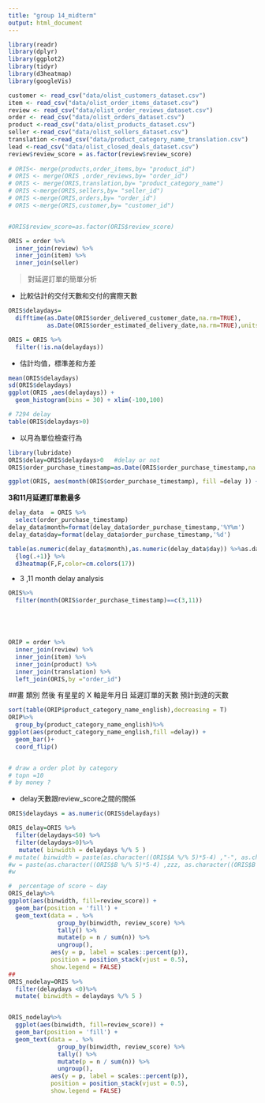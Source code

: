 ```yaml
---
title: "group 14_midterm"
output: html_document
---
```


```r
library(readr)
library(dplyr)
library(ggplot2)
library(tidyr)
library(d3heatmap)
library(googleVis)

customer <- read_csv("data/olist_customers_dataset.csv")
item <- read_csv("data/olist_order_items_dataset.csv")
review <- read_csv("data/olist_order_reviews_dataset.csv")         
order <- read_csv("data/olist_orders_dataset.csv")
product <-read_csv("data/olist_products_dataset.csv")
seller <-read_csv("data/olist_sellers_dataset.csv")
translation <-read_csv("data/product_category_name_translation.csv")
lead <-read_csv("data/olist_closed_deals_dataset.csv")
review$review_score = as.factor(review$review_score)
 
# ORIS<- merge(products,order_items,by= "product_id")
# ORIS <- merge(ORIS ,order_reviews,by= "order_id")
# ORIS <- merge(ORIS,translation,by= "product_category_name")
# ORIS <-merge(ORIS,sellers,by= "seller_id")
# ORIS <-merge(ORIS,orders,by= "order_id")
# ORIS <-merge(ORIS,customer,by= "customer_id")


#ORIS$review_score=as.factor(ORIS$review_score)


```


```r
ORIS = order %>%
  inner_join(review) %>%
  inner_join(item) %>%
  inner_join(seller)
```


>對延遲訂單的簡單分析

- 比較估計的交付天數和交付的實際天數
```r
ORIS$delaydays=
  difftime(as.Date(ORIS$order_delivered_customer_date,na.rm=TRUE),
           as.Date(ORIS$order_estimated_delivery_date,na.rm=TRUE),units = "days")

ORIS = ORIS %>%
  filter(!is.na(delaydays))

```

- 估計均值，標準差和方差
```r
mean(ORIS$delaydays)
sd(ORIS$delaydays)
ggplot(ORIS ,aes(delaydays)) +
  geom_histogram(bins = 30) + xlim(-100,100)

# 7294 delay
table(ORIS$delaydays>0)
```
- 以月為單位檢查行為

```r
library(lubridate)
ORIS$delay=ORIS$delaydays>0   #delay or not   
ORIS$order_purchase_timestamp=as.Date(ORIS$order_purchase_timestamp,na.rm=TRUE)

ggplot(ORIS, aes(month(ORIS$order_purchase_timestamp), fill =delay )) + geom_bar()
```
**3和11月延遲訂單數最多**

```r

delay_data  = ORIS %>%
  select(order_purchase_timestamp) 
delay_data$month=format(delay_data$order_purchase_timestamp,'%Y%m') 
delay_data$day=format(delay_data$order_purchase_timestamp,'%d') 

table(as.numeric(delay_data$month),as.numeric(delay_data$day)) %>%as.data.frame.matrix %>% 
  {log(.+1)} %>%  
  d3heatmap(F,F,color=cm.colors(17))

```


- 3 ,11 month delay analysis
```r

ORIS%>%
  filter(month(ORIS$order_purchase_timestamp)==c(3,11))






```

```r
ORIP = order %>%
  inner_join(review) %>%
  inner_join(item) %>%
  inner_join(product) %>%
  inner_join(translation) %>%
  left_join(ORIS,by ="order_id")
```
##畫 類別 然後 有星星的 X 軸是年月日  延遲訂單的天數 預計到達的天數

```r

sort(table(ORIP$product_category_name_english),decreasing = T)
ORIP%>%
  group_by(product_category_name_english)%>%
ggplot(aes(product_category_name_english,fill =delay)) +
  geom_bar()+ 
  coord_flip()


# draw a order plot by category
# topn =10
# by money ?

```


- delay天數跟review_score之間的關係
```r
ORIS$delaydays = as.numeric(ORIS$delaydays)

ORIS_delay=ORIS %>%
  filter(delaydays<50) %>%
  filter(delaydays>0)%>%
   mutate( binwidth = delaydays %/% 5 )
# mutate( binwidth = paste(as.character((ORIS$A %/% 5)*5-4) ,"-", as.character((ORIS$A %/% 5)*5)))
#w = paste(as.character((ORIS$B %/% 5)*5-4) ,zzz, as.character((ORIS$B %/% 5)*5))
#w

#  percentage of score ~ day
ORIS_delay%>%
ggplot(aes(binwidth, fill=review_score)) +
  geom_bar(position = 'fill') +
  geom_text(data = . %>% 
              group_by(binwidth, review_score) %>%
              tally() %>%
              mutate(p = n / sum(n)) %>%
              ungroup(),
            aes(y = p, label = scales::percent(p)),
            position = position_stack(vjust = 0.5),
            show.legend = FALSE)
## 
ORIS_nodelay=ORIS %>%
  filter(delaydays <0)%>%
  mutate( binwidth = delaydays %/% 5 )


ORIS_nodelay%>%
  ggplot(aes(binwidth, fill=review_score)) +
  geom_bar(position = 'fill') +
  geom_text(data = . %>% 
              group_by(binwidth, review_score) %>%
              tally() %>%
              mutate(p = n / sum(n)) %>%
              ungroup(),
            aes(y = p, label = scales::percent(p)),
            position = position_stack(vjust = 0.5),
            show.legend = FALSE)

```